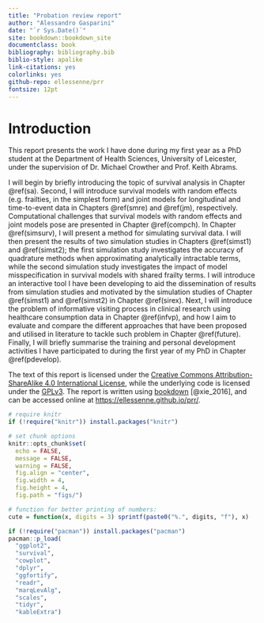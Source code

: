 ```yaml
---
title: "Probation review report"
author: "Alessandro Gasparini"
date: "`r Sys.Date()`"
site: bookdown::bookdown_site
documentclass: book
bibliography: bibliography.bib
biblio-style: apalike
link-citations: yes
colorlinks: yes
github-repo: ellessenne/prr
fontsize: 12pt
---
```


# Introduction {-}

This report presents the work I have done during my first year as a PhD student at the Department of Health Sciences, University of Leicester, under the supervision of Dr. Michael Crowther and Prof. Keith Abrams.

I will begin by briefly introducing the topic of survival analysis in Chapter \@ref(sa). Second, I will introduce survival models with random effects (e.g. frailties, in the simplest form) and joint models for longitudinal and time-to-event data in Chapters \@ref(smre) and \@ref(jm), respectively. Computational challenges that survival models with random effects and joint models pose are presented in Chapter \@ref(compch). In Chapter \@ref(simsurv), I will present a method for simulating survival data. I will then present the results of two simulation studies in Chapters \@ref(simst1) and \@ref(simst2); the first simulation study investigates the accuracy of quadrature methods when approximating analytically intractable terms, while the second simulation study investigates the impact of model misspecification in survival models with shared frailty terms. I will introduce an interactive tool I have been developing to aid the dissemination of results from simulation studies and motivated by the simulation studies of Chapter \@ref(simst1) and \@ref(simst2) in Chapter \@ref(sirex). Next, I will introduce the problem of informative visiting process in clinical research using healthcare consumption data in Chapter \@ref(infvp), and how I aim to evaluate and compare the different approaches that have been proposed and utilised in literature to tackle such problem in Chapter \@ref(future). Finally, I will briefly summarise the training and personal development activities I have participated to during the first year of my PhD in Chapter \@ref(pdevelop).

The text of this report is licensed under the [Creative Commons Attribution-ShareAlike 4.0 International License](http://creativecommons.org/licenses/by-sa/4.0/), while the underlying code is licensed under the [GPLv3](https://www.gnu.org/licenses/gpl-3.0.en.html). The report is written using [bookdown](https://www.bookdown.org) [@xie_2016], and can be accessed online at [https://ellessenne.github.io/prr/](https://ellessenne.github.io/prr/).

```r
# require knitr
if (!require("knitr")) install.packages("knitr")

# set chunk options
knitr::opts_chunk$set(
  echo = FALSE,
  message = FALSE,
  warning = FALSE,
  fig.align = "center",
  fig.width = 4,
  fig.height = 4,
  fig.path = "figs/")

# function for better printing of numbers:
cute = function(x, digits = 3) sprintf(paste0("%.", digits, "f"), x)
```

```r
if (!require("pacman")) install.packages("pacman")
pacman::p_load(
  "ggplot2",
  "survival",
  "cowplot",
  "dplyr",
  "ggfortify",
  "readr",
  "marqLevAlg",
  "scales",
  "tidyr",
  "kableExtra")
```
